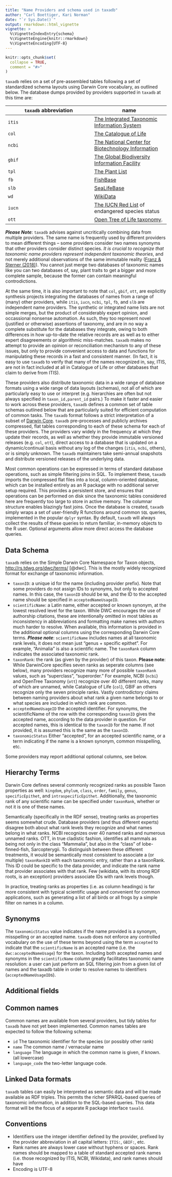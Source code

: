 ```yaml
---
title: "Name Providers and schema used in taxadb"
author: "Carl Boettiger, Kari Norman"
date: "`r Sys.Date()`"
output: rmarkdown::html_vignette
vignette: >
  %\VignetteIndexEntry{schema}
  %\VignetteEngine{knitr::rmarkdown}
  %\VignetteEncoding{UTF-8}
---
```


```r
knitr::opts_chunk$set(
  collapse = TRUE,
  comment = "#>"
)
```



`taxadb` relies on a set of pre-assembled tables following a set of standardized schema layouts using Darwin Core vocabulary, as outlined below.  The database dumps provided by providers supported in `taxadb` at this time are:

`taxadb` abbreviation | name 
----------------------|-------------------
`itis`   | [The Integrated Taxonomic Information System](https://www.itis.gov/)
`col`  | [The Catalogue of Life](http://www.catalogueoflife.org/)
`ncbi` |  [The National Center for Biotechnology Information](https://www.ncbi.nlm.nih.gov/)
`gbif` | [The Global Biodiversity Information Facility](https://www.gbif.org/)
`tpl`  | [The Plant List](http://www.theplantlist.org/)
`fb`   | [FishBase](https://fishbase.ca)
`slb`  | [SeaLifeBase](https://www.sealifebase.ca/)
`wd`   | [WikiData](https://wikidata.org)
`iucn` | [The IUCN Red List](https://www.iucnredlist.org) of endangered species status
`ott`  | [Open Tree of Life taxonomy](https://tree.opentreeoflife.org/about/taxonomy-version/ott3.1).  


***Please Note***: `taxadb` advises against uncritically combining data from multiple providers.  The same name is frequently used by different providers to mean different things -- some providers consider two names synonyms that other providers consider distinct species.  *It is crucial to recognize that taxonomic name providers represent independent taxonomic theories*, and not merely additional observations of the same immutable reality ([Franz & Sterner (2018)](https://doi.org/10.1093/database/bax100 "Nico M Franz, Beckett W Sterner, To increase trust, change the social design behind aggregated biodiversity data, Database, Volume 2018, 2018, bax100")). You cannot just merge two databases of taxonomic names like you can two databases of, say, plant traits to get a bigger and more complete sample, because the former can contain meaningful controdictions.  


At the same time, it is also important to note that `col`, `gbif`, `ott`, are explicitly synthesis projects integrating the databases of names from a range of (many) other providers, while `itis`, `iucn`, `ncbi`, `tpl`, `fb`, and `slb` are independent name providers.  The synthetic or integrated name lists are not simple merges, but the product of considerably expert opinion, and occassional nonsense automation. As such, they too represent novel (justified or otherwise) assertions of taxonomy, and are in no way a complete substitute for the databases they integrate, owing to both differences in how up-to-date the relative records are as well as to either expert disagreements or algorithmic miss-matches.  `taxadb` makes no attempt to provide an opinion or reconciliation mechanism to any of these issues, but only to provide convenient access to data and functions for manipulating these records in a fast and consistent manner.  (In fact, it is easy to use `taxadb` to verify that many of the names recognized in, say, ITIS, are not in fact included at all in Catalogue of Life or other databases that claim to derive from ITIS).

These providers also distribute taxonomic data in a wide range of database formats using a wide range of data layouts (schemas), not all of which are particularly easy to use or interpret (e.g. hierarchies are often but not always specified in `taxon_id,parent_id` pairs.)  To make it faster and easier to work across these providers, `taxadb` defines a common set of table schemas outlined below that are particularly suited for efficient computation of common tasks.  The `taxadb` format follows a strict interpretation of a subset of [Darwin Core](http://rs.tdwg.org/dwc).  `taxadb` pre-processes and publicly archives compressed, flat tables corresponding to each of these schema for each of these providers. The providers vary widely in the frequency at which they update their records, as well as whether they provide immutable versioned releases (e.g. `col`, `ott`), direct access to a database that is updated on a dynamic/continual basis without any log of the changes (`itis`, `ncbi`, others), or is simply unknown.  The `taxadb` maintainers take semi-annual snapshots and distribute versioned releases of the underlying data.  

Most common operations can be expressed in terms of standard database operations, such as simple filtering joins in SQL.  To implement these, `taxadb` imports the compressed flat files into a local, column-oriented database, which can be installed entirely as an R package with no additional server setup required.  This provides a persistent store, and ensures that operations can be performed on disk since the taxonomic tables considered here are frequently too large to store in active memory.  The columnar structure enables blazingly fast joins.  Once the database is created, `taxadb` simply wraps a set of user-friendly R functions around common `SQL` queries, implemented in the popular `dplyr` syntax.  By default, `taxadb` will always collect the results of these queries to return familiar, in-memory objects to the R user.  Optional arguments allow more direct access the database queries.  

## Data Schema

`taxadb` relies on the Simple Darwin Core Namespace for Taxon objects, <http://rs.tdwg.org/dwc/terms/> [@dwc].  This is the mostly widely recognized format for exchange of taxonomic information.

- `taxonID`: a unique id for the name (including provider prefix).  Note that some providers do not assign IDs to synonyms, but only to accepted names.  In this case, the `taxonID` should be `NA`, and the ID to the accepted name should be specified in `acceptedNameUsageID`.  
- `scientificName`: a Latin name, either accepted or known synonym, at the lowest resolved level for the taxon.  While DWC encourages the use of authorship citations, these are intentionally omitted in most tables as inconsistency in abbreviations and formatting make names with authors much harder to resolve.  When available, this information is provided in the additional optional columns using the corresponding Darwin Core terms.  ***Please note***: `scientificName` includes names at all taxonomic rank levels, it does not mean just "genus + specific epithet".  For example, "Animalia" is also a scientific name.  The `taxonRank` column indicates the associated taxonomic rank.  
- `taxonRank`: the rank (as given by the provider) of this taxon. **Please note**: While DarwinCore specifies seven ranks as seperate columns (see below), many providers recognize many more of possible `taxonRank` values, such as "superclass", "superorder."  For example, NCBI (`ncbi`) and OpenTree Taxonomy (`ott`) recognize over 40 different ranks, many of which are unnamed, while Catalogue of Life (`col`), GBIF an others recognize only the seven principle ranks. Vastly controdictory claims between naming providers about what rank a given name belongs to or what species are included in which rank are common.  
- `acceptedNameUsageID` the accepted identifier.  For synonyms, the scientificName of the row with the corresponding `taxonID` gives the accepted name, according to the data provider in question.  For accepted names, this is identical to the `taxonID` for the name. If not provided, it is assumed this is the same as the `taxonID`.  
- `taxonomicStatus` Either "accepted", for an accepted scientific name, or a term indicating if the name is a known synonym, common misspelling, etc.

Some providers may report additional optional columns, see below.  


## Hierarchy Terms

Darwin Core defines several commonly recognized ranks as possible Taxon properties as well: `kingdom`, `phylum`, `class`, `order`, `family`, `genus`, `specificEpithet`, and `intraspecificEpithet`.  Additionally, the taxonomic rank of any scientific name can be specified under `taxonRank`, whether or not it is one of these names.  

Semantically (specifically in the RDF sense), treating ranks as properties seems somewhat crude.  Database providers (and thus different experts) disagree both about what rank levels they recognize and what names belong in what ranks.  NCBI recognizes over 40 named ranks and numerous unnamed ranks.  OTT, in true cladistic fashion, identifies all mammals as being not only in the class "Mammalia", but also in the "class" of lobe-finned-fish, Sarcopterygii.  To distinguish between these different treatments, it would be semantically most consistent to associate a (or multiple) `taxonRankID` with each taxonomic entry, rather than a a taxonRank. This ID could be specific to the data provider, and indicate the rank name that provider associates with that rank.  Few (wikidata, with its strong RDF roots, is an exception) providers associate IDs with rank levels though. 

In practice, treating ranks as properties (i.e. as column headings) is far more consistent with typical scientific usage and convenient for common applications, such as generating a list of all birds or all frogs by a simple filter on names in a column. 


## Synonyms

The `taxonomicStatus` value indicates if the name provided is a synonym, misspelling or an accepted name.  `taxadb` does not enforce any controlled vocabulary on the use of these terms beyond using the term `accepted` to indicate that the `scientificName` is an accepted name (i.e. the `dwc:acceptedNameUsage`) for the taxon.  Including both accepted names and synonyms in the `scientificName` column greatly facilitates taxonomic name resolution: a user can just perform an SQL filtering join from a given list of names and the taxadb table in order to resolve names to identifiers (`acceptedNameUsageID`s).  

## Additional fields


## Common names

Common names are available from several providers, but tidy tables for `taxadb` have not yet been implemented.  Common names tables are expected to follow the following schema:

- `id` The taxonomic identifier for the species (or possibly other rank)
- `name` The common name / vernacular name
- `language` The language in which the common name is given, if known. (all lowercase)
- `language_code` the two-letter language code.

## Linked Data formats

`taxadb` tables can easily be interpreted as semantic data and will be made available as RDF triples.  This permits the richer SPARQL-based queries of taxonomic information, in addition to the SQL-based queries.  This data format will be the focus of a separate R package interface `taxald`.  

## Conventions

- Identifiers use the integer identifier defined by the provider, prefixed by the provider abbreviation in all capital letters: `ITIS:`, `GBIF:`, etc.
- Rank names are always lower case without hyphens or spaces. Rank names should be mapped
  to a table of standard accepted rank names (i.e. those recognized by ITIS, NCBI, Wikidata),
  and rank names should have 
- Encoding is UTF-8


